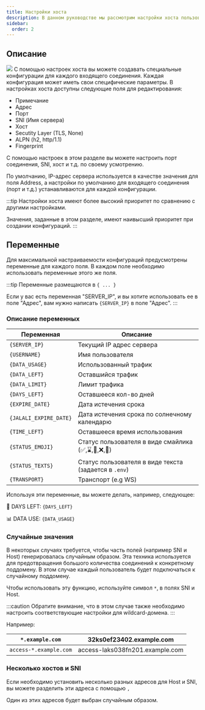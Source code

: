 ```yaml
---
title: Настройки хоста
description: В данном руководстве мы рассмотрим настройки хоста пользовательского интерфейса панели Marzban
sidebar:
  order: 2
---
```


## Описание

![](../../../assets/start/host_settings/14.png)
С помощью настроек хоста вы можете создавать специальные конфигурации для каждого входящего соединения. Каждая конфигурация может иметь свои специфические параметры. В настройках хоста доступны следующие поля для редактирования:

- Примечание
- Адрес
- Порт
- SNI (Имя сервера)
- Хост
- Secutity Layer (TLS, None)
- ALPN (h2, http/1.1)
- Fingerprint

С помощью настроек в этом разделе вы можете настроить порт соединения, SNI, хост и т.д. по своему усмотрению.

По умолчанию, IP-адрес сервера используется в качестве значения для поля Address, а настройки по умолчанию для входящего соединения (порт и т.д.) устанавливаются для каждой конфигурации.

:::tip
Настройки хоста имеют более высокий приоритет по сравнению с другими настройками.

Значения, заданные в этом разделе, имеют наивысший приоритет при создании конфигураций.
:::

## Переменные

Для максимальной настраиваемости конфигураций предусмотрены переменные для каждого поля. В каждом поле необходимо использовать переменные этого же поля.

:::tip
Переменные размещаются в `{ ... }`

Если у вас есть переменная "SERVER_IP", и вы хотите использовать ее в поле "Адрес", вам нужно написать `{SERVER_IP}` в поле "Адрес".
:::

### Описание переменных

| Переменная             | Описание                                              |
| ---------------------- | ----------------------------------------------------- |
| `{SERVER_IP}`          | Текущий IP адрес сервера                              |
| `{USERNAME}`           | Имя пользователя                                      |
| `{DATA_USAGE}`         | Использованный трафик                                 |
| `{DATA_LEFT}`          | Оставшийся трафик                                     |
| `{DATA_LIMIT}`         | Лимит трафика                                         |
| `{DAYS_LEFT}`          | Оставшееся кол-во дней                                |
| `{EXPIRE_DATE}`        | Дата истечения срока                                  |
| `{JALALI_EXPIRE_DATE}` | Дата истечения срока по солнечному календарю          |
| `{TIME_LEFT}`          | Оставшееся время использования                        |
| `{STATUS_EMOJI}`       | Статус пользователя в виде смайлика (✅,⌛️,🪫,❌,🔌)  |
| `{STATUS_TEXTS}`       | Статус пользователя в виде текста (задается в `.env`) |
| `{TRANSPORT}`          | Транспорт (e.g WS)                                    |

Используя эти переменные, вы можете делать, например, следующее:

📆 DAYS LEFT: `{DAYS_LEFT}`

📊 DATA USE: `{DATA_USAGE}`

### Случайные значения

В некоторых случаях требуется, чтобы часть полей (например SNI и Host) генерировалась случайным образом. Эта техника используется для предотвращения большого количества соединений к конкретному поддомену. В этом случае каждый пользователь будет подключаться к случайному поддомену.

Чтобы использовать эту функцию, используйте символ `*`, в полях SNI и Host.

:::caution
Обратите внимание, что в этом случае также необходимо настроить соответствующие настройки для wildcard-домена.
:::

Например:

| `*.example.com`        | 32ks0ef23402.example.com        |
| ---------------------- | ------------------------------- |
| `access-*.example.com` | access-laks038fn201.example.com |

### Несколько хостов и SNI

Если необходимо установить несколько разных адресов для Host и SNI, вы можете разделить эти адреса с помощью `,`

Один из этих адресов будет выбран случайным образом.
